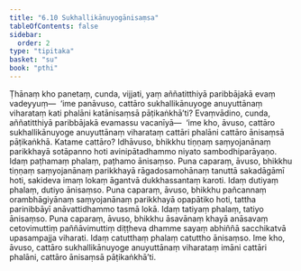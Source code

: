 ```yaml
---
title: "6.10 Sukhallikānuyogānisaṃsa"
tableOfContents: false
sidebar:
  order: 2
type: "tipitaka"
basket: "su"
book: "pthi"
---
```



<DynamicBreadcrumb />

<Division number="185" book="pthi">

<Paragraph number="376" book="pthi">
Ṭhānaṃ kho panetaṃ, cunda, vijjati, yaṃ aññatitthiyā paribbājakā evaṃ vadeyyuṃ—  ‘ime panāvuso, cattāro sukhallikānuyoge anuyuttānaṃ viharataṃ kati phalāni katānisaṃsā pāṭikaṅkhā’ti? Evaṃvādino, cunda, aññatitthiyā paribbājakā evamassu vacanīyā—  ‘ime kho, āvuso, cattāro sukhallikānuyoge anuyuttānaṃ viharataṃ cattāri phalāni cattāro ānisaṃsā pāṭikaṅkhā. Katame cattāro? Idhāvuso, bhikkhu tiṇṇaṃ saṃyojanānaṃ parikkhayā sotāpanno hoti avinipātadhammo niyato sambodhiparāyaṇo. Idaṃ paṭhamaṃ phalaṃ, paṭhamo ānisaṃso. Puna caparaṃ, āvuso, bhikkhu tiṇṇaṃ saṃyojanānaṃ parikkhayā rāgadosamohānaṃ tanuttā sakadāgāmī hoti, sakideva imaṃ lokaṃ āgantvā dukkhassantaṃ karoti. Idaṃ dutiyaṃ phalaṃ, dutiyo ānisaṃso. Puna caparaṃ, āvuso, bhikkhu pañcannaṃ orambhāgiyānaṃ saṃyojanānaṃ parikkhayā opapātiko hoti, tattha parinibbāyī anāvattidhammo tasmā lokā. Idaṃ tatiyaṃ phalaṃ, tatiyo ānisaṃso. Puna caparaṃ, āvuso, bhikkhu āsavānaṃ khayā anāsavaṃ cetovimuttiṃ paññāvimuttiṃ diṭṭheva dhamme sayaṃ abhiññā sacchikatvā upasampajja viharati. Idaṃ catutthaṃ phalaṃ catuttho ānisaṃso. Ime kho, āvuso, cattāro sukhallikānuyoge anuyuttānaṃ viharataṃ imāni cattāri phalāni, cattāro ānisaṃsā pāṭikaṅkhā’ti.
</Paragraph>
</Division>